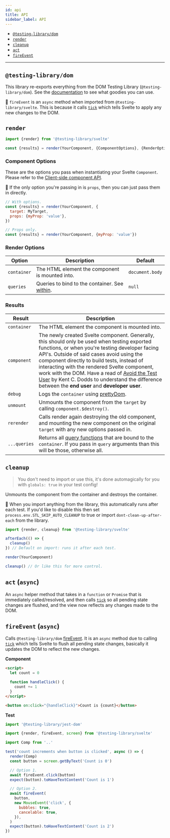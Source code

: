 ```yaml
---
id: api
title: API
sidebar_label: API
---
```


- [`@testing-library/dom`](#testing-library-dom)
- [`render`](#render)
- [`cleanup`](#cleanup)
- [`act`](#act-async)
- [`fireEvent`](#fireevent-async)

---

## `@testing-library/dom`

This library re-exports everything from the DOM Testing Library
(`@testing-library/dom`). See the [documentation](queries/about.mdx) to see what
goodies you can use.

📝 `fireEvent` is an `async` method when imported from
`@testing-library/svelte`. This is because it calls [`tick`][svelte-tick] which
tells Svelte to apply any new changes to the DOM.

## `render`

```js
import {render} from '@testing-library/svelte'

const {results} = render(YourComponent, {ComponentOptions}, {RenderOptions})
```

### Component Options

These are the options you pass when instantiating your Svelte `Component`.
Please refer to the
[Client-side component API](https://svelte.dev/docs#run-time-client-side-component-api-creating-a-component).

📝 If the only option you're passing in is `props`, then you can just pass them
in directly.

```js
// With options.
const {results} = render(YourComponent, {
  target: MyTarget,
  props: {myProp: 'value'},
})

// Props only.
const {results} = render(YourComponent, {myProp: 'value'})
```

### Render Options

| Option      | Description                                                                         | Default         |
| ----------- | ----------------------------------------------------------------------------------- | --------------- |
| `container` | The HTML element the component is mounted into.                                     | `document.body` |
| `queries`   | Queries to bind to the container. See [within](dom-testing-library/api-within.mdx). | `null`          |

### Results

| Result       | Description                                                                                                                                                                                                                                                                                                                                                                                                                                                                                         |
| ------------ | --------------------------------------------------------------------------------------------------------------------------------------------------------------------------------------------------------------------------------------------------------------------------------------------------------------------------------------------------------------------------------------------------------------------------------------------------------------------------------------------------- |
| `container`  | The HTML element the component is mounted into.                                                                                                                                                                                                                                                                                                                                                                                                                                                     |
| `component`  | The newly created Svelte component. Generally, this should only be used when testing exported functions, or when you're testing developer facing API's. Outside of said cases avoid using the component directly to build tests, instead of interacting with the rendered Svelte component, work with the DOM. Have a read of [Avoid the Test User](https://kentcdodds.com/blog/avoid-the-test-user) by Kent C. Dodds to understand the difference between the **end user** and **developer user**. |
| `debug`      | Logs the `container` using [prettyDom](dom-testing-library/api-debugging.mdx/#prettydom).                                                                                                                                                                                                                                                                                                                                                                                                           |
| `unmount`    | Unmounts the component from the `target` by calling `component.$destroy()`.                                                                                                                                                                                                                                                                                                                                                                                                                         |
| `rerender`   | Calls render again destroying the old component, and mounting the new component on the original `target` with any new options passed in.                                                                                                                                                                                                                                                                                                                                                            |
| `...queries` | Returns all [query functions](queries/about.mdx) that are bound to the `container`. If you pass in `query` arguments than this will be those, otherwise all.                                                                                                                                                                                                                                                                                                                                        |

## `cleanup`

> You don't need to import or use this, it's done automagically for you with `globals: true` in your test config!

Unmounts the component from the container and destroys the container.

📝 When you import anything from the library, this automatically runs after each
test. If you'd like to disable this then set `process.env.STL_SKIP_AUTO_CLEANUP`
to true or import `dont-clean-up-after-each` from the library.

```js
import {render, cleanup} from '@testing-library/svelte'

afterEach(() => {
  cleanup()
}) // Default on import: runs it after each test.

render(YourComponent)

cleanup() // Or like this for more control.
```

## `act` (`async`)

An `async` helper method that takes in a `function` or `Promise` that is
immediately called/resolved, and then calls [`tick`][svelte-tick] so all pending
state changes are flushed, and the view now reflects any changes made to the
DOM.

## `fireEvent` (`async`)

Calls `@testing-library/dom` [fireEvent](dom-testing-library/api-events.mdx). It
is an `async` method due to calling [`tick`][svelte-tick] which tells Svelte to
flush all pending state changes, basically it updates the DOM to reflect the new
changes.

**Component**

```html
<script>
  let count = 0

  function handleClick() {
    count += 1
  }
</script>

<button on:click="{handleClick}">Count is {count}</button>
```

**Test**

```js
import '@testing-library/jest-dom'

import {render, fireEvent, screen} from '@testing-library/svelte'

import Comp from '..'

test('count increments when button is clicked', async () => {
  render(Comp)
  const button = screen.getByText('Count is 0')

  // Option 1.
  await fireEvent.click(button)
  expect(button).toHaveTextContent('Count is 1')

  // Option 2.
  await fireEvent(
    button,
    new MouseEvent('click', {
      bubbles: true,
      cancelable: true,
    }),
  )
  expect(button).toHaveTextContent('Count is 2')
})
```

[svelte-tick]: https://svelte.dev/docs/svelte#tick
